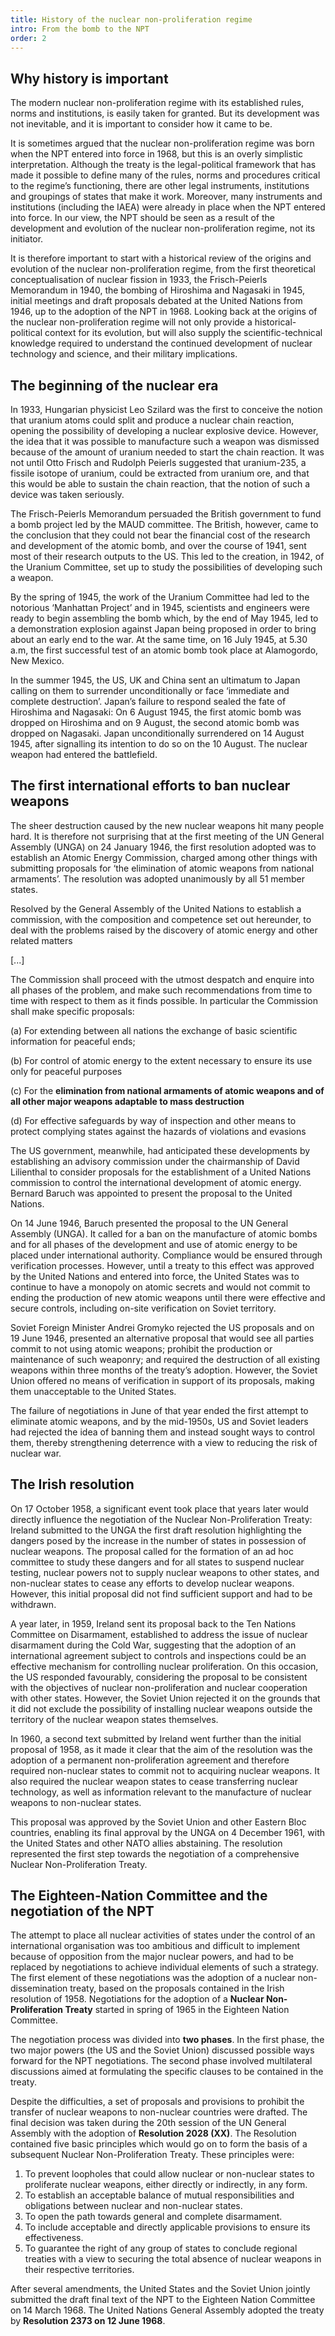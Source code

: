 ```yaml
---
title: History of the nuclear non-proliferation regime
intro: From the bomb to the NPT
order: 2
---
```


<Figure
  size="medium"
  src="johnson.jpg"
  caption="US President Lyndon Johnson looks on as Secretary of State Dean Rusk prepares to sign the NPT, 1 July 1968."
  credit="Yoichi Okamoto/LBJ Presidential Library"
  alt="Black and white photograph shows several men in business suits sitting at a long conference table in an ornate room."
></Figure>

## Why history is important

<LectureVideo>

The modern nuclear non-proliferation regime with its established rules, norms and institutions, is easily taken for granted. But its development was not inevitable, and it is important to consider how it came to be.

It is sometimes argued that the nuclear non-proliferation regime was born when the NPT entered into force in 1968, but this is an overly simplistic interpretation. Although the treaty is the legal-political framework that has made it possible to define many of the rules, norms and procedures critical to the regime’s functioning, there are other legal instruments, institutions and groupings of states that make it work. Moreover, many instruments and institutions (including the IAEA) were already in place when the NPT entered into force. In our view, the NPT should be seen as a result of the development and evolution of the nuclear non-proliferation regime, not its initiator.

It is therefore important to start with a historical review of the origins and evolution of the nuclear non-proliferation regime, from the first theoretical conceptualisation of nuclear fission in 1933, the Frisch-Peierls Memorandum in 1940, the bombing of Hiroshima and Nagasaki in 1945, initial meetings and draft proposals debated at the United Nations from 1946, up to the adoption of the NPT in 1968. Looking back at the origins of the nuclear non-proliferation regime will not only provide a historical-political context for its evolution, but will also supply the scientific-technical knowledge required to understand the continued development of nuclear technology and science, and their military implications.

</LectureVideo>

## The beginning of the nuclear era

In 1933, Hungarian physicist Leo Szilard was the first to conceive the notion that uranium atoms could split and produce a nuclear chain reaction, opening the possibility of developing a nuclear explosive device. However, the idea that it was possible to manufacture such a weapon was dismissed because of the amount of uranium needed to start the chain reaction. It was not until Otto Frisch and Rudolph Peierls suggested that uranium-235, a fissile isotope of uranium, could be extracted from uranium ore, and that this would be able to sustain the chain reaction, that the notion of such a device was taken seriously.

The Frisch-Peierls Memorandum persuaded the British government to fund a bomb project led by the MAUD committee. The British, however, came to the conclusion that they could not bear the financial cost of the research and development of the atomic bomb, and over the course of 1941, sent most of their research outputs to the US. This led to the creation, in 1942, of the Uranium Committee, set up to study the possibilities of developing such a weapon.

By the spring of 1945, the work of the Uranium Committee had led to the notorious ‘Manhattan Project’ and in 1945, scientists and engineers were ready to begin assembling the bomb which, by the end of May 1945, led to a demonstration explosion against Japan being proposed in order to bring about an early end to the war. At the same time, on 16 July 1945, at 5.30 a.m, the first successful test of an atomic bomb took place at Alamogordo, New Mexico.

In the summer 1945, the US, UK and China sent an ultimatum to Japan calling on them to surrender unconditionally or face ‘immediate and complete destruction’. Japan’s failure to respond sealed the fate of Hiroshima and Nagasaki: On 6 August 1945, the first atomic bomb was dropped on Hiroshima and on 9 August, the second atomic bomb was dropped on Nagasaki. Japan unconditionally surrendered on 14 August 1945, after signalling its intention to do so on the 10 August. The nuclear weapon had entered the battlefield.

## The first international efforts to ban nuclear weapons

The sheer destruction caused by the new nuclear weapons hit many people hard. It is therefore not surprising that at the first meeting of the UN General Assembly (UNGA) on 24 January 1946, the first resolution adopted was to establish an Atomic Energy Commission, charged among other things with submitting proposals for ‘the elimination of atomic weapons from national armaments’. The resolution was adopted unanimously by all 51 member states.

<Quote type="document" cite="UN General Assembly, *Establishment of a Commission to Deal With the Problems Raised by the Discovery of Atomic Energy*, A/RES/1(I), 24 January 1946." fullDocument="https://digitallibrary.un.org/record/842270">

Resolved by the General Assembly of the United Nations to establish a commission, with the composition and competence set out hereunder, to deal with the problems raised by the discovery of atomic energy and other related matters

[...]

The Commission shall proceed with the utmost despatch and enquire into all phases of the problem, and make such recommendations from time to time with respect to them as it finds possible. In particular the Commission shall make specific proposals:

(a) For extending between all nations the exchange of basic scientific information for peaceful ends;

(b) For control of atomic energy to the extent necessary to ensure its use only for peaceful purposes

(c) For the **elimination from national armaments of atomic weapons and of all other major weapons adaptable to mass destruction**

(d) For effective safeguards by way of inspection and other means to protect complying states against the hazards of violations and evasions

</Quote>

The US government, meanwhile, had anticipated these developments by establishing an advisory commission under the chairmanship of David Lilienthal to consider proposals for the establishment of a United Nations commission to control the international development of atomic energy. Bernard Baruch was appointed to present the proposal to the United Nations.

On 14 June 1946, Baruch presented the proposal to the UN General Assembly (UNGA). It called for a ban on the manufacture of atomic bombs and for all phases of the development and use of atomic energy to be placed under international authority. Compliance would be ensured through verification processes. However, until a treaty to this effect was approved by the United Nations and entered into force, the United States was to continue to have a monopoly on atomic secrets and would not commit to ending the production of new atomic weapons until there were effective and secure controls, including on-site verification on Soviet territory.

Soviet Foreign Minister Andrei Gromyko rejected the US proposals and on 19 June 1946, presented an alternative proposal that would see all parties commit to not using atomic weapons; prohibit the production or maintenance of such weaponry; and required the destruction of all existing weapons within three months of the treaty’s adoption. However, the Soviet Union offered no means of verification in support of its proposals, making them unacceptable to the United States.

The failure of negotiations in June of that year ended the first attempt to eliminate atomic weapons, and by the mid-1950s, US and Soviet leaders had rejected the idea of banning them and instead sought ways to control them, thereby strengthening deterrence with a view to reducing the risk of nuclear war.

## The Irish resolution

On 17 October 1958, a significant event took place that years later would directly influence the negotiation of the Nuclear Non-Proliferation Treaty: Ireland submitted to the UNGA the first draft resolution highlighting the dangers posed by the increase in the number of states in possession of nuclear weapons. The proposal called for the formation of an ad hoc committee to study these dangers and for all states to suspend nuclear testing, nuclear powers not to supply nuclear weapons to other states, and non-nuclear states to cease any efforts to develop nuclear weapons. However, this initial proposal did not find sufficient support and had to be withdrawn.

A year later, in 1959, Ireland sent its proposal back to the Ten Nations Committee on Disarmament, established to address the issue of nuclear disarmament during the Cold War, suggesting that the adoption of an international agreement subject to controls and inspections could be an effective mechanism for controlling nuclear proliferation. On this occasion, the US responded favourably, considering the proposal to be consistent with the objectives of nuclear non-proliferation and nuclear cooperation with other states. However, the Soviet Union rejected it on the grounds that it did not exclude the possibility of installing nuclear weapons outside the territory of the nuclear weapon states themselves.

In 1960, a second text submitted by Ireland went further than the initial proposal of 1958, as it made it clear that the aim of the resolution was the adoption of a permanent non-proliferation agreement and therefore required non-nuclear states to commit not to acquiring nuclear weapons. It also required the nuclear weapon states to cease transferring nuclear technology, as well as information relevant to the manufacture of nuclear weapons to non-nuclear states.

This proposal was approved by the Soviet Union and other Eastern Bloc countries, enabling its final approval by the UNGA on 4 December 1961, with the United States and other NATO allies abstaining. The resolution represented the first step towards the negotiation of a comprehensive Nuclear Non-Proliferation Treaty.

## The Eighteen-Nation Committee and the negotiation of the NPT

The attempt to place all nuclear activities of states under the control of an international organisation was too ambitious and difficult to implement because of opposition from the major nuclear powers, and had to be replaced by negotiations to achieve individual elements of such a strategy. The first element of these negotiations was the adoption of a nuclear non-dissemination treaty, based on the proposals contained in the Irish resolution of 1958. Negotiations for the adoption of a **Nuclear Non-Proliferation Treaty** started in spring of 1965 in the Eighteen Nation Committee.

The negotiation process was divided into **two phases**. In the first phase, the two major powers (the US and the Soviet Union) discussed possible ways forward for the NPT negotiations. The second phase involved multilateral discussions aimed at formulating the specific clauses to be contained in the treaty.

Despite the difficulties, a set of proposals and provisions to prohibit the transfer of nuclear weapons to non-nuclear countries were drafted. The final decision was taken during the 20th session of the UN General Assembly with the adoption of **Resolution 2028 (XX)**. The Resolution contained five basic principles which would go on to form the basis of a subsequent Nuclear Non-Proliferation Treaty. These principles were:

1. To prevent loopholes that could allow nuclear or non-nuclear states to proliferate nuclear weapons, either directly or indirectly, in any form.
2. To establish an acceptable balance of mutual responsibilities and obligations between nuclear and non-nuclear states.
3. To open the path towards general and complete disarmament.
4. To include acceptable and directly applicable provisions to ensure its effectiveness.
5. To guarantee the right of any group of states to conclude regional treaties with a view to securing the total absence of nuclear weapons in their respective territories.

After several amendments, the United States and the Soviet Union jointly submitted the draft final text of the NPT to the Eighteen Nation Committee on 14 March 1968. The United Nations General Assembly adopted the treaty by **Resolution 2373 on 12 June 1968**.

<Treaty name="npt" />
